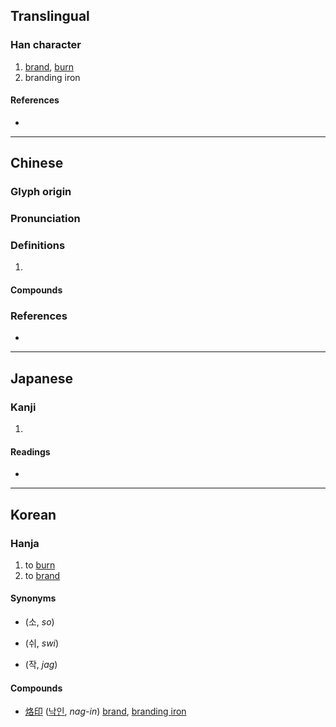 {{character info/new}}
==Translingual==

===Han character===
{{Han char|rn=86|rad=火|as=06|sn=10|four=97864|canj=FHER|ids=⿰火各}}

# [[brand]], [[burn]]
# branding iron

====References====
* {{Han ref|kx=0670.180|dkj=19014|dj=1079.100|hdz=32200.160|uh=70D9|ud=28889|bh=AF4F|bd=44879}}

----

==Chinese==
{{zh-forms}}

===Glyph origin===
{{Han etym}}

===Pronunciation===
{{zh-pron
|m=lào
|c=lok3,lok6
|mn=ml:lo̍k/qz,xm,zz:lo̍h/tw,xm,zz:lō
|mn_note=lo̍k - literary; lo̍h/lō - vernacular
|mc=y
|oc=y
|cat=
}}

===Definitions===
{{zh-hanzi}}

# {{rfdef|zh}}

====Compounds====
{{zh-der|烙印|烙燒餅|烙餅|烙花|烙鐵|炮烙之刑|炮烙|烙鐵印兒}}

===References===
* {{R:yue:mfccd}}

----

==Japanese==

===Kanji===
{{ja-kanji|grade=|rs=火06}}

# {{defn|lang=ja|sort=火06}}

====Readings====
* {{ja-readings|on=[[らく]] (raku), [[かく]] (kaku)|kun=[[やく]] (yaku)}}

----

==Korean==

===Hanja===
{{ko-hanja|hangeul=[[락]]>[[낙]]|eumhun=|rv=rak>nak|mr=rak>nak|y=lak>nak}}

# to [[burn]]
# to [[brand]]

====Synonyms====
* {{l|ko|燒}} (소, ''so'')
* {{l|ko|焠}} (쉬, ''swi'')
* {{l|ko|灼}} (작, ''jag'')

====Compounds====
* [[烙印]] ([[낙인]], ''nag-in'') [[brand]], [[branding iron]]